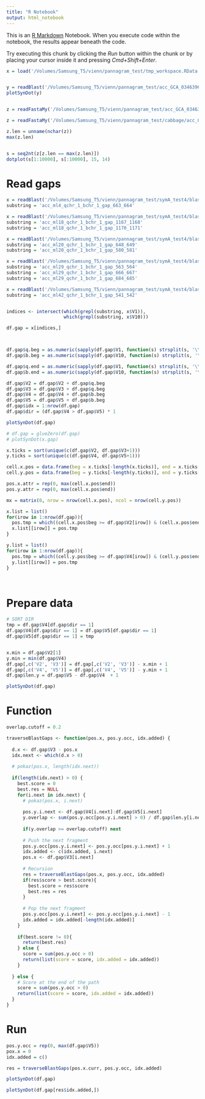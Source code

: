 ```yaml
---
title: "R Notebook"
output: html_notebook
---
```


This is an [R Markdown](http://rmarkdown.rstudio.com) Notebook. When you execute code within the notebook, the results appear beneath the code. 

Try executing this chunk by clicking the *Run* button within the chunk or by placing your cursor inside it and pressing *Cmd+Shift+Enter*. 

```r


x = load('/Volumes/Samsung_T5/vienn/pannagram_test/tmp_workspace.RData')


y = readBlast('/Volumes/Samsung_T5/vienn/pannagram_test/acc_GCA_034639625_1_qchr_1_bchr_1_out.txt')
plotSynDot(y)


z = readFastaMy('/Volumes/Samsung_T5/vienn/pannagram_test/acc_GCA_034639625_1_qchr_1_bchr_1_base.fasta')

z = readFastaMy('/Volumes/Samsung_T5/vienn/pannagram_test/cabbage/acc_GCA_034639625_1_qchr_1_bchr_1_base.fasta')

z.len = unname(nchar(z))
max(z.len)


s = seq2nt(z[z.len == max(z.len)])
dotplot(s[1:10000], s[:10000], 15, 14)

```



# Read gaps
```r


x = readBlast('/Volumes/Samsung_T5/vienn/pannagram_test/symA_test4/blast_gaps_ml2/acc_ml14_qchr_1_bchr_1_out.txt')
substring = 'acc_ml4_qchr_1_bchr_1_gap_663_664'

x = readBlast('/Volumes/Samsung_T5/vienn/pannagram_test/symA_test4/blast_gaps_ml2/acc_ml18_qchr_1_bchr_1_out.txt')
substring = 'acc_ml18_qchr_1_bchr_1_gap_1167_1168'
substring = 'acc_ml18_qchr_1_bchr_1_gap_1170_1171'

x = readBlast('/Volumes/Samsung_T5/vienn/pannagram_test/symA_test4/blast_gaps_ml2/acc_ml20_qchr_1_bchr_1_out.txt')
substring = 'acc_ml20_qchr_1_bchr_1_gap_648_649'
substring = 'acc_ml20_qchr_1_bchr_1_gap_580_581'

x = readBlast('/Volumes/Samsung_T5/vienn/pannagram_test/symA_test4/blast_gaps_ml2/acc_ml29_qchr_1_bchr_1_out.txt')
substring = 'acc_ml29_qchr_1_bchr_1_gap_563_564'
substring = 'acc_ml29_qchr_1_bchr_1_gap_666_667'
substring = 'acc_ml29_qchr_1_bchr_1_gap_684_685'

x = readBlast('/Volumes/Samsung_T5/vienn/pannagram_test/symA_test4/blast_gaps_ml2/acc_ml42_qchr_1_bchr_1_out.txt')
substring = 'acc_ml42_qchr_1_bchr_1_gap_541_542'


indices <- intersect(which(grepl(substring, x$V1)),
                     which(grepl(substring, x$V10)))

df.gap = x[indices,]



df.gap$q.beg = as.numeric(sapply(df.gap$V1, function(s) strsplit(s, '\\|')[[1]][pos.beg.info])) - 1
df.gap$b.beg = as.numeric(sapply(df.gap$V10, function(s) strsplit(s, '\\|')[[1]][pos.beg.info])) - 1

df.gap$q.end = as.numeric(sapply(df.gap$V1, function(s) strsplit(s, '\\|')[[1]][pos.beg.info+1]))
df.gap$b.end = as.numeric(sapply(df.gap$V10, function(s) strsplit(s, '\\|')[[1]][pos.beg.info+1]))

df.gap$V2 = df.gap$V2 + df.gap$q.beg
df.gap$V3 = df.gap$V3 + df.gap$q.beg
df.gap$V4 = df.gap$V4 + df.gap$b.beg
df.gap$V5 = df.gap$V5 + df.gap$b.beg
df.gap$idx = 1:nrow(df.gap)
df.gap$dir = (df.gap$V4 > df.gap$V5) * 1

plotSynDot(df.gap)

```

```r

# df.gap = glueZero(df.gap)
# plotSynDot(x.gap)

x.ticks = sort(unique(c(df.gap$V2, df.gap$V3+1)))
y.ticks = sort(unique(c(df.gap$V4, df.gap$V5+1)))

cell.x.pos = data.frame(beg = x.ticks[-length(x.ticks)], end = x.ticks[-1]-1)
cell.y.pos = data.frame(beg = y.ticks[-length(y.ticks)], end = y.ticks[-1]-1)

pos.x.attr = rep(0, max(cell.x.pos$end))
pos.y.attr = rep(0, max(cell.x.pos$end))

mx = matrix(0, nrow = nrow(cell.x.pos), ncol = nrow(cell.y.pos))

x.list = list()
for(irow in 1:nrow(df.gap)){
  pos.tmp = which((cell.x.pos$beg >= df.gap$V2[irow]) & (cell.x.pos$end <= df.gap$V3[irow]))
  x.list[[irow]] = pos.tmp
}

y.list = list()
for(irow in 1:nrow(df.gap)){
  pos.tmp = which((cell.y.pos$beg >= df.gap$V4[irow]) & (cell.y.pos$end <= df.gap$V5[irow]))
  y.list[[irow]] = pos.tmp
}




```





# Prepare data
```r
# SORT DIR
tmp = df.gap$V4[df.gap$dir == 1]
df.gap$V4[df.gap$dir == 1] = df.gap$V5[df.gap$dir == 1]
df.gap$V5[df.gap$dir == 1] = tmp


x.min = df.gap$V2[1]
y.min = min(df.gap$V4)
df.gap[,c('V2', 'V3')] = df.gap[,c('V2', 'V3')] - x.min + 1
df.gap[,c('V4', 'V5')] = df.gap[,c('V4', 'V5')] - y.min + 1
df.gap$len.y = df.gap$V5 - df.gap$V4  + 1

plotSynDot(df.gap)
```

# Function
```r
overlap.cutoff = 0.2

traverseBlastGaps <- function(pos.x, pos.y.occ, idx.added) {
  
  d.x <- df.gap$V3 - pos.x
  idx.next <- which(d.x > 0)
  
  # pokaz(pos.x, length(idx.next))
  
  if(length(idx.next) > 0) {
    best.score = 0
    best.res = NULL
    for(i.next in idx.next) {
      # pokaz(pos.x, i.next)
      
      pos.y.i.next <- df.gap$V4[i.next]:df.gap$V5[i.next]
      y.overlap <- sum(pos.y.occ[pos.y.i.next] > 0) / df.gap$len.y[i.next] 
      
      if(y.overlap >= overlap.cutoff) next
      
      # Push the next fragment
      pos.y.occ[pos.y.i.next] <- pos.y.occ[pos.y.i.next] + 1
      idx.added <- c(idx.added, i.next)
      pos.x <- df.gap$V3[i.next]
      
      # Recursion
      res = traverseBlastGaps(pos.x, pos.y.occ, idx.added)
      if(res$score > best.score){
        best.score = res$score
        best.res = res
      }
      
      # Pop the next fragment
      pos.y.occ[pos.y.i.next] <- pos.y.occ[pos.y.i.next] - 1 
      idx.added = idx.added[-length(idx.added)]
    }
    
    if(best.score != 0){
      return(best.res)
    } else {
      score = sum(pos.y.occ > 0)
      return(list(score = score, idx.added = idx.added))
    }
    
  } else {
    # Score at the end of the path
    score = sum(pos.y.occ > 0)
    return(list(score = score, idx.added = idx.added))
  }
}
```

# Run
```r
pos.y.occ = rep(0, max(df.gap$V5))
pox.x = 0
idx.added = c()

res = traverseBlastGaps(pos.x.curr, pos.y.occ, idx.added)

plotSynDot(df.gap)

plotSynDot(df.gap[res$idx.added,])





```






